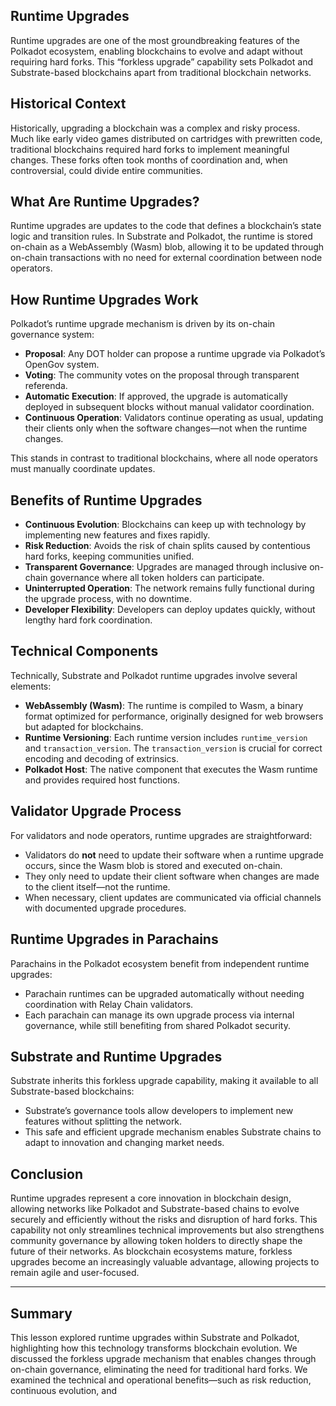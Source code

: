 ## Runtime Upgrades

<ResponsiveIframe
  src="https://drive.google.com/file/d/1XWdTtLx8AZdj5zwh2hLPkbkw_0Bnf991/preview"
  title="Runtime Upgrades"
/>

Runtime upgrades are one of the most groundbreaking features of the Polkadot ecosystem, enabling blockchains to evolve and adapt without requiring hard forks. This “forkless upgrade” capability sets Polkadot and Substrate-based blockchains apart from traditional blockchain networks.

## Historical Context

Historically, upgrading a blockchain was a complex and risky process. Much like early video games distributed on cartridges with prewritten code, traditional blockchains required hard forks to implement meaningful changes. These forks often took months of coordination and, when controversial, could divide entire communities.

## What Are Runtime Upgrades?

Runtime upgrades are updates to the code that defines a blockchain’s state logic and transition rules. In Substrate and Polkadot, the runtime is stored on-chain as a WebAssembly (Wasm) blob, allowing it to be updated through on-chain transactions with no need for external coordination between node operators.

## How Runtime Upgrades Work

Polkadot’s runtime upgrade mechanism is driven by its on-chain governance system:

- **Proposal**: Any DOT holder can propose a runtime upgrade via Polkadot’s OpenGov system.
- **Voting**: The community votes on the proposal through transparent referenda.
- **Automatic Execution**: If approved, the upgrade is automatically deployed in subsequent blocks without manual validator coordination.
- **Continuous Operation**: Validators continue operating as usual, updating their clients only when the software changes—not when the runtime changes.

This stands in contrast to traditional blockchains, where all node operators must manually coordinate updates.

## Benefits of Runtime Upgrades

- **Continuous Evolution**: Blockchains can keep up with technology by implementing new features and fixes rapidly.
- **Risk Reduction**: Avoids the risk of chain splits caused by contentious hard forks, keeping communities unified.
- **Transparent Governance**: Upgrades are managed through inclusive on-chain governance where all token holders can participate.
- **Uninterrupted Operation**: The network remains fully functional during the upgrade process, with no downtime.
- **Developer Flexibility**: Developers can deploy updates quickly, without lengthy hard fork coordination.

## Technical Components

Technically, Substrate and Polkadot runtime upgrades involve several elements:

- **WebAssembly (Wasm)**: The runtime is compiled to Wasm, a binary format optimized for performance, originally designed for web browsers but adapted for blockchains.
- **Runtime Versioning**: Each runtime version includes `runtime_version` and `transaction_version`. The `transaction_version` is crucial for correct encoding and decoding of extrinsics.
- **Polkadot Host**: The native component that executes the Wasm runtime and provides required host functions.

## Validator Upgrade Process

For validators and node operators, runtime upgrades are straightforward:

- Validators do **not** need to update their software when a runtime upgrade occurs, since the Wasm blob is stored and executed on-chain.
- They only need to update their client software when changes are made to the client itself—not the runtime.
- When necessary, client updates are communicated via official channels with documented upgrade procedures.

## Runtime Upgrades in Parachains

Parachains in the Polkadot ecosystem benefit from independent runtime upgrades:

- Parachain runtimes can be upgraded automatically without needing coordination with Relay Chain validators.
- Each parachain can manage its own upgrade process via internal governance, while still benefiting from shared Polkadot security.

## Substrate and Runtime Upgrades

Substrate inherits this forkless upgrade capability, making it available to all Substrate-based blockchains:

- Substrate’s governance tools allow developers to implement new features without splitting the network.
- This safe and efficient upgrade mechanism enables Substrate chains to adapt to innovation and changing market needs.

## Conclusion

Runtime upgrades represent a core innovation in blockchain design, allowing networks like Polkadot and Substrate-based chains to evolve securely and efficiently without the risks and disruption of hard forks. This capability not only streamlines technical improvements but also strengthens community governance by allowing token holders to directly shape the future of their networks. As blockchain ecosystems mature, forkless upgrades become an increasingly valuable advantage, allowing projects to remain agile and user-focused.

---

## Summary

This lesson explored runtime upgrades within Substrate and Polkadot, highlighting how this technology transforms blockchain evolution. We discussed the forkless upgrade mechanism that enables changes through on-chain governance, eliminating the need for traditional hard forks. We examined the technical and operational benefits—such as risk reduction, continuous evolution, and
